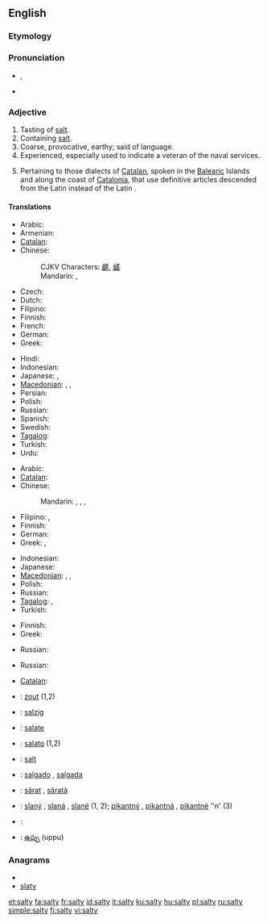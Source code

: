 ==English==

===Etymology===
{{suffix|salt|y}}

===Pronunciation===
* {{a|UK}} {{IPA|/ˈsɒl.ti/}}, {{SAMPA|/"sQl.ti/}}
* {{rhymes|ɒlti}}

===Adjective===
{{en-adj|salti|er}}

# Tasting of [[salt]].
# Containing [[salt]].
# Coarse, provocative, earthy; said of language.
# Experienced, especially used to indicate a veteran of the naval services.
# {{linguistics}} Pertaining to those dialects of [[Catalan]], spoken in the [[Balearic]] Islands and along the coast of [[Catalonia]], that use definitive articles descended from the Latin {{term|lang=la|ipse||self}} instead of the Latin {{term|lang=la|ille||that}}.

====Translations====
{{trans-top|tasting of salt}}
* Arabic: {{t|ar|مالح|tr=maaliH}}
* Armenian: {{t|hy|աղի|tr=aġi}}
* [[Catalan]]: {{t-|ca|salat}}
* Chinese:
*: CJKV Characters: [[鹺]], [[鹾]]
*: Mandarin: {{t-|cmn|鹹|tr=xián|sc=Hani}}, {{t-|cmn|咸|tr=xián|sc=Hani}}
* Czech: {{t+|cs|slaný}}
* Dutch: {{t+|nl|zout}}
* Filipino: {{tø|fil|maalat}}
* Finnish: {{t+|fi|suolainen}}
* French: {{t+|fr|salé}}
* German: {{t+|de|salzig}}
* Greek: {{t|el|αλμυρός|m|tr=almirós|sc=Grek}}
{{trans-mid}}
* Hindi: {{t-|hi|नमकीन|tr=namakīn|xs=Hindi}}
* Indonesian: {{t+|id|asin|xs=Indonesian}}
* Japanese: {{t|ja|塩っぱい|tr=しょっぱい, shoppai}},  {{t|ja|塩辛い|tr=しおからい, shiokarai}}
* [[Macedonian]]: {{t|mk|солен|m|tr=sólen}},  {{t|mk|солена|f|tr=sólena}},  {{t|mk|солено|n|tr=sóleno}}
* Persian: {{t-|fa|نمکین|tr=namakin|xs=Persian}}
* Polish: {{t+|pl|słony}}
* Russian: {{t-|ru|солёный|tr=soljónyj}}
* Spanish: {{t-|es|salado}}
* Swedish: {{t+|sv|salt}}
* [[Tagalog]]: {{t|tl|maalat}}
* Turkish: {{t+|tr|tuzlu}}
* Urdu: {{t-|ur|نمکین|tr=namakīn|xs=Urdu}}
{{trans-bottom}}

{{trans-top|containing salt}}
* Arabic: {{t|ar|ملحي|tr=mílHiy}}
* [[Catalan]]: {{t-|ca|salat}}
* Chinese:
*: Mandarin: {{t-|cmn|鹹|tr=xián|sc=Hani}}, {{t-|cmn|咸|tr=xián|sc=Hani}},  {{t-|cmn|鹽|alt=鹽的|sc=Hani}},  {{t-|cmn|盐|alt=盐的|tr=yán-de|sc=Hani}}
* Filipino: {{tø|fil|maalat}},  {{tø|fil|maasin}}
* Finnish: {{t+|fi|suolainen}}
* German: {{t+|de|salzhaltig}}
* Greek: {{t|el|αλατούχος|m|f|tr=alatoúkhos|sc=Grek}},  {{t|el|αλατώδης|m|f|tr=alatóδis|sc=Grek}}
{{trans-mid}}
* Indonesian: {{t+|id|asin|xs=Indonesian}}
* Japanese: {{t|ja|塩っぱい|tr=しょっぱい, shoppai}}
* [[Macedonian]]: {{t|mk|солен|m|tr=sólen}},  {{t|mk|солена|f|tr=sólena}},  {{t|mk|солено|n|tr=sóleno}}
* Polish: {{t+|pl|słony}}
* Russian: {{t-|ru|солёный|tr=soljónyj}}
* [[Tagalog]]: {{t|tl|maalat}},  {{t|tl|maasin}}
* Turkish: {{t+|tr|tuzlu}}
{{trans-bottom}}

{{trans-top|of language: coarse, provocative}}
* Finnish: {{t+|fi|rasvainen}}
* Greek: {{t|el|πνευματώδης|m|f|tr=pnevmatóδis|sc=Grek}}
{{trans-mid}}
* Russian: {{t-|ru|солёный|tr=soljónyj}}
{{trans-bottom}}

{{trans-top|experienced}}
* Russian: {{t|ru|бывалый|tr=byvályj}}
{{trans-mid}}
{{trans-bottom}}

{{trans-top|pertaining to article usage in Catalan dialects}}
* [[Catalan]]: {{t-|ca|salat}}
{{trans-mid}}
{{trans-bottom}}

{{checktrans-top}}

* {{ttbc|Dutch}}: [[zout]] (1,2)
* {{ttbc|German}}: [[salzig]]
* {{ttbc|Interlingua}}: [[salate]]
* {{ttbc|Italian}}: [[salato]] {{m}} (1,2)
{{trans-mid}}
* {{ttbc|Norwegian}}: [[salt#Norwegian|salt]]
* {{ttbc|Portuguese}}: [[salgado]] {{m}}, [[salgada]] {{f}}
* {{ttbc|Romanian}}: [[sărat]] {{m}}, [[sărată]] {{f}}
* {{ttbc|Slovak}}: [[slaný]] {{m}}, [[slaná]] {{f}}, [[slané]] {{n}} (1, 2); [[pikantný]] {{m}}, [[pikantná]] {{f}}, [[pikantné]] ''n' (3)
* {{ttbc|Swedish}}: {{t+|sv|salt}}
* {{ttbc|Telugu}}: [[ఉప్పు]] (uppu)
{{trans-bottom}}

===Anagrams===
* {{alphagram|alsty}}
* [[slaty#English|slaty]]

[[et:salty]]
[[fa:salty]]
[[fr:salty]]
[[id:salty]]
[[it:salty]]
[[ku:salty]]
[[hu:salty]]
[[pl:salty]]
[[ru:salty]]
[[simple:salty]]
[[fi:salty]]
[[vi:salty]]
